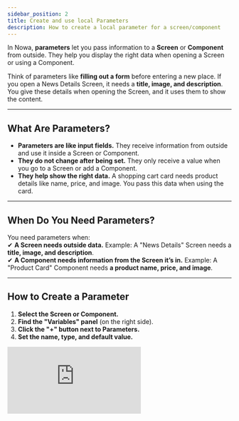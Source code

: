 ```yaml
---
sidebar_position: 2
title: Create and use local Parameters
description: How to create a local parameter for a screen/component
---
```


In Nowa, **parameters** let you pass information to a **Screen** or **Component** from outside. They help you display the right data when opening a Screen or using a Component.

Think of parameters like **filling out a form** before entering a new place. If you open a News Details Screen, it needs a **title, image, and description**. You give these details when opening the Screen, and it uses them to show the content.

---

## What Are Parameters?

- **Parameters are like input fields.** They receive information from outside and use it inside a Screen or Component.
- **They do not change after being set.** They only receive a value when you go to a Screen or add a Component.
- **They help show the right data.** A shopping cart card needs product details like name, price, and image. You pass this data when using the card.

---

## When Do You Need Parameters?

You need parameters when:  
✔ **A Screen needs outside data.** Example: A "News Details" Screen needs a **title, image, and description**.  
✔ **A Component needs information from the Screen it’s in.** Example: A "Product Card" Component needs **a product name, price, and image**.

---

## How to Create a Parameter

1. **Select the Screen or Component.**
2. **Find the "Variables" panel** (on the right side).
3. **Click the "+" button next to Parameters.**
4. **Set the name, type, and default value.**

<div style={{ position: 'relative', paddingBottom: 'calc(56.018518518518526% + 41px)', height: 0, width: '100%' }}>
    <iframe
    src="https://demo.arcade.software/pfZwHD0iv5PGN9m4S9Pv?embed&embed_mobile=tab&embed_desktop=inline&show_copy_link=true"
    title="creating a screen parameter"
    frameBorder="0"
    loading="lazy"
    allowFullScreen
    allow="clipboard-write"
    style={{ position: 'absolute', top: 0, left: 0, width: '100%', height: '100%', colorScheme: 'light' }}
    />
</div>


💡 **Default Value:** This is used when no value is passed. Example: If a news article has no image, you can set a **default image** to be used then.

### Quick Way to Create a Parameter

- Click on a **widget property** (e.g., Text, Image).
- Select **"Create a Param."**
- A parameter is made **automatically** and linked to the widget.

---

## How to Use Parameters

### Connecting a Parameter to a Widget

1. Select the **widget** (Text, Image, etc.).
2. Click on the **property** (e.g., Text for a Text widget) that you want to connect it to a parameter.
3. Go to **"Locals"** to see available parameters and variables.
4. **Choose the parameter** to link it to the widget.

    <div style={{ position: 'relative', paddingBottom: 'calc(56.018518518518526% + 41px)', height: 0, width: '100%' }}>
      <iframe
        src="https://demo.arcade.software/1AsVelul8HWr1T5XCc6F?embed&embed_mobile=tab&embed_desktop=inline&show_copy_link=true"
        title="Connect a parameter to a widget"
        frameBorder="0"
        loading="lazy"
        allowFullScreen
        allow="clipboard-write"
        style={{ position: 'absolute', top: 0, left: 0, width: '100%', height: '100%', colorScheme: 'light' }}
      />
    </div>


⚠️ **Important:** The parameter **must match** the widget’s expected type.  
For example, a **Text widget** expects a **String**, and an **Image widget** needs an **image URL**.

---

## Using Parameters in Screens

### How to Pass Data When Navigating to a Screen

1. **Use a Navigator Node** to go to a new Screen.
2. **Click on the brush icon** next to the Screen name.
3. **Enter values for the parameters.** You can:
    - **Type a value manually.**
    - **Use a variable or parameter from the current Screen.** To do so, click on the parameter name itself, then select the required variable or parameter from the menu
    - **Write a Custom Dart expression for advanced use.**
    
    <div style={{ position: 'relative', paddingBottom: 'calc(56.018518518518526% + 41px)', height: 0, width: '100%' }}>
      <iframe
        src="https://demo.arcade.software/ZKgdQlch6JFd5GgMEbdq?embed&embed_mobile=tab&embed_desktop=inline&show_copy_link=true"
        title="Arcade Flow (Fri Feb 21 2025)"
        frameBorder="0"
        loading="lazy"
        allowFullScreen
        allow="clipboard-write"
        style={{ position: 'absolute', top: 0, left: 0, width: '100%', height: '100%', colorScheme: 'light' }}
      />
    </div>

---

## Using Parameters in Components

### Why Use Parameters in Components?

- **To make Components reusable.** Example: A "Product Card" can be used many times, each time showing different products.
- **To allow Screens to send data to Components.** Example: A Shopping Cart Component needs the **product details** to show inside a Screen.

### How to Pass Data to a Component

1. **Drag the Component** onto a Screen.
2. **Select the Component.**
3. **In the right panel, enter the parameter values.** You can pass typed values, or click on the parameter name to connect it to a screen variable, parameter or to use an expression.

If you don’t enter values, **you might see errors in the widgets that are connected to the parameter that their values are null**. You can fix this by:  
✔ **Giving the parameter a default value.** This will be used anytime no data is passed to the component 
✔ **Passing a value when using the Component.**: Select the component, and in the details panel you can pass data to the component. This however will be for that instance only of the component. 

---

## Example: Creating a "Product Card" Component

We have:

- A **custom type** called `Product` with:
    - **name** (String)
    - **img** (String)
    - **price** (double)
- A **Product Card Component** that shows these details.

### Steps:

1. **Create a "Product" type** with `name`, `img`, and `price`. More on that in the Objects page
2. **Create a "Product Card" Component.**
3. **Add a parameter** named `product` (type: `Product`).
4. **Link the parameter to widgets**:
    - Text widget → `product.name`
    - Image widget → `product.img`
    - Price text → `product.price.toString()` (you need to select toString to convery the price to a String to be connected with the Text widget)
5. **Use the Component inside a Screen.**
6. **Pass a product object** when using the Component, or connect it to an existing variable

⚠️ **If no product is passed, the Component may show errors.**  
Fix this by **giving a default product** or **always passing a value**.

---

## Common Questions

### 1. Do I always need parameters?

No. Only when a Screen or Component needs **outside data**.

### 2. Can I change a parameter’s value inside the Screen or Component?

No. Parameters **only receive data**. If you need to **update** data, use **variables** instead.

### 3. What happens if I don’t pass a value for the parameter and not set a default value?

The Screen or Component will show null errors for trying to use a parameter that has no value. You can fix this by:  
✔ Passing a value for the parameters from the board each time you use the screen or component for testing the UI only (since when running the app, what you passed from the board won't be used)  
✔ Giving the parameter a **default value**.

### 4. Can a Screen or Component have multiple parameters?

Yes. You can add as many as needed.

### 5. How do I delete or rename a parameter?

Go to the **Variables panel**, find the parameter, and edit or delete it.

---

## Summary

✔ **Parameters let you send data into Screens and Components.**  
✔ **They help show the right data.**  
✔ **You create them in the Variables panel or from a widget property.**  
✔ **You use them by linking them to widgets.**  
✔ **Always pass values or set default values to avoid errors.**










Components with parameters
    <div style={{ position: 'relative', paddingBottom: 'calc(51.48437500000001% + 41px)', height: 0, width: '100%' }}>
      <iframe
        src="https://demo.arcade.software/xvYbFgj5LEftSHKjbocJ?embed&embed_mobile=tab&embed_desktop=inline&show_copy_link=true"
        title="Parameters with components"
        frameBorder="0"
        loading="lazy"
        allowFullScreen
        allow="clipboard-write"
        style={{ position: 'absolute', top: 0, left: 0, width: '100%', height: '100%', colorScheme: 'light' }}
      />
    </div>

